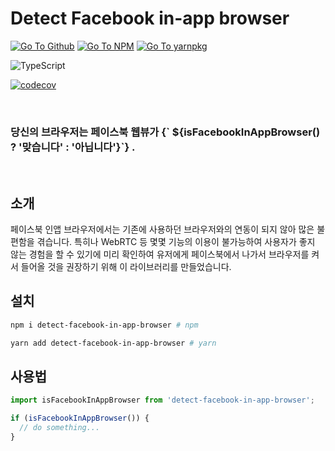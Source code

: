 

<Meta title="detect-facebook-in-app-browser | 한국어" />

# Detect Facebook in-app browser

[![Go To Github](https://img.shields.io/badge/GitHub-100000?style=for-the-badge&logo=github&logoColor=white)](https://github.com/juunini/detect-facebook-in-app-browser)
[![Go To NPM](https://img.shields.io/badge/npm-CB3837?style=for-the-badge&logo=npm&logoColor=white)](https://www.npmjs.com/package/detect-facebook-in-app-browser)
[![Go To yarnpkg](https://img.shields.io/badge/Yarn-2C8EBB?style=for-the-badge&logo=yarn&logoColor=white)](https://yarnpkg.com/package/detect-facebook-in-app-browser)

![TypeScript](https://img.shields.io/badge/TypeScript-007ACC?style=for-the-badge&logo=typescript&logoColor=white)

[![codecov](https://codecov.io/gh/juunini/detect-facebook-in-app-browser/branch/main/graph/badge.svg?token=H2LNON80F9)](https://codecov.io/gh/juunini/detect-facebook-in-app-browser)

<br />
<h3>
  당신의 브라우저는 페이스북 웹뷰가
  <strong style={{ color: isFacebookInAppBrowser() ? 'red' : 'green' }}>
    {` ${isFacebookInAppBrowser() ? '맞습니다' : '아닙니다'}`}
  </strong>
  .
</h3>
<br />

## 소개

페이스북 인앱 브라우저에서는 기존에 사용하던 브라우저와의 연동이 되지 않아 많은 불편함을 겪습니다.
특히나 WebRTC 등 몇몇 기능의 이용이 불가능하여 사용자가 좋지 않는 경험을 할 수 있기에 미리 확인하여
유저에게 페이스북에서 나가서 브라우저를 켜서 들어올 것을 권장하기 위해 이 라이브러리를 만들었습니다.

## 설치

```bash
npm i detect-facebook-in-app-browser # npm

yarn add detect-facebook-in-app-browser # yarn
```

## 사용법

```ts
import isFacebookInAppBrowser from 'detect-facebook-in-app-browser';

if (isFacebookInAppBrowser()) {
  // do something...
}
```
